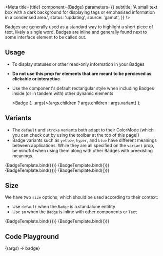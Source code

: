 
<Meta
  title={title}
  component={Badge}
  parameters={{
    subtitle:
      'A small text box with a dark background for displaying tags or emphasised information in a condensed area.',
    status: 'updating',
    source: 'gamut',
  }}
/>

Badges are generally used as a standard way to highlight a short piece of text, likely a single word. Badges are inline and generally found next to some interface element to be called out.

## Usage

- To display statuses or other read-only information in your Badges
- **Do not use this prop for elements that are meant to be percieved as clickable or interactive**
- Use the component's default rectangular style when including Badges inside (or in tandem with) other dynamic elements

  <Badge {...args}>{args.children ? args.children : args.variant}</Badge>
);

## Variants

- The `default` and `stroke` variants both adapt to their <LinkTo kind='Foundations/ColorMode'>ColorMode</LinkTo> (which you can check out by using the toolbar at the top of this page!)
- Badge variants such as `yellow`, `hyper`, and `blue` have different meanings between applications. While they are all specified on the `variant` prop, be mindful when using them along with other Badges with preexisting meanings.

<Canvas>
  <Story name="default" args={{ children: 'default' }}>
    {BadgeTemplate.bind({})}
  </Story>
  <Story name="stroke" args={{ variant: 'stroke' }}>
    {BadgeTemplate.bind({})}
  </Story>
  <Story name="grey" args={{ variant: 'grey' }}>
    {BadgeTemplate.bind({})}
  </Story>
  <Story name="yellow" args={{ variant: 'yellow' }}>
    {BadgeTemplate.bind({})}
  </Story>
</Canvas>

## Size

We have two `size` options, which should be used according to their context:

- Use `default` when the `Badge` is a standalone entitity
- Use `sm` when the `Badge` is inline with other components or `Text`

<Canvas>
  <Story
    name="default size"
    args={{ variant: 'stroke', children: 'default size' }}
  >
    {BadgeTemplate.bind({})}
  </Story>
  <Story name="small" args={{ size: 'sm', children: 'sm size' }}>
    {BadgeTemplate.bind({})}
  </Story>
</Canvas>

## Code Playground

<Canvas>
  <Story name="Badge">{(args) => <Badge {...args}>badge</Badge>}</Story>
</Canvas>

<PropsTable story="Badge" />
